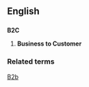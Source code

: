 ==English==
==={{Initialism}}===
'''B2C''' 
# '''Business to Customer'''
===Related terms===
[[B2b]]